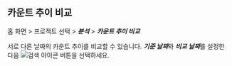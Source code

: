 ## 카운트 추이 비교

홈 화면 > 프로젝트 선택 > ***분석*** > ***카운트 추이 비교***

<ImgLang img="analysis-compare-count.png" desc="카운트 추이 비교" />

서로 다른 날짜의 카운트 추이를 비교할 수 있습니다. ***기준 날짜***와 ***비교 날짜***를 설정한 다음 ![검색 아이콘](/img/ico-btn-search.png) 버튼을 선택하세요.